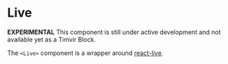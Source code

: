 
# Live

<Message variant="warning">

**EXPERIMENTAL** This component is still under active development and not
available yet as a Timvir Block.

</Message>

The `<Live>` component is a wrapper around [react-live].

<Live />

[react-live]: https://github.com/FormidableLabs/react-live
